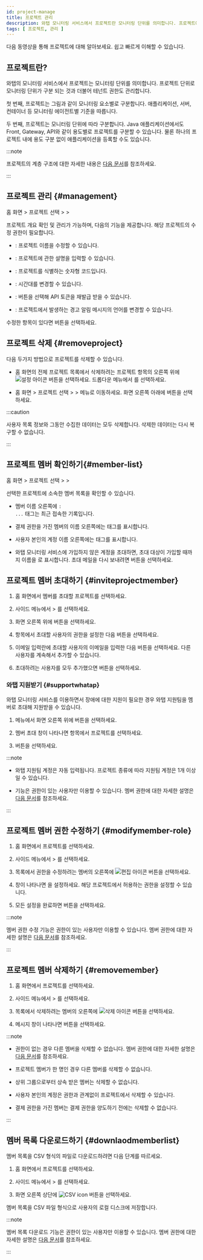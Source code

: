 ```yaml
---
id: project-manage
title: 프로젝트 관리
description: 와탭 모니터링 서비스에서 프로젝트란 모니터링 단위를 의미합니다. 프로젝트에 대해 알아보세요.
tags: [ 프로젝트, 관리 ]
---
```



다음 동영상을 통해 프로젝트에 대해 알아보세요. 쉽고 빠르게 이해할 수 있습니다.

<Youtube ko="vZDxKNiqOTc" en="vZDxKNiqOTc" ja="vZDxKNiqOTc" />

## 프로젝트란?

와탭의 모니터링 서비스에서 프로젝트는 모니터링 단위를 의미합니다. 프로젝트 단위로 모니터링 단위가 구분 되는 것과 더불어 테넌트 권한도 관리합니다.

첫 번째, 프로젝트는 그림과 같이 모니터링 요소별로 구분합니다. 애플리케이션, 서버, 컨테이너 등 모니터링 에이전트별 기준을 따릅니다.

<ImgLang img='project-01.png' desc='프로젝트 생성'/>

두 번째, 프로젝트는 모니터링 단위에 따라 구분합니다. Java 애플리케이션에서도 Front, Gateway, API와 같이 용도별로 프로젝트를 구분할 수 있습니다. 물론 하나의 프로젝트 내에 용도 구분 없이 애플리케이션을 등록할 수도 있습니다.

<ImgLang img='demo-project.png' desc='Demo project'/>

:::note

프로젝트의 계층 구조에 대한 자세한 내용은 [다음 문서](../project/project-structure)를 참조하세요.

:::


<Createprojectv2 />

## 프로젝트 관리 {#management}

홈 화면 &gt; 프로젝트 선택 &gt; <Cmdname sid="side_management" className="uitext" /> &gt; <Cmdname sid="side_projectManagement" className="uitext" />

프로젝트 개요 확인 및 관리가 가능하며, 다음의 기능을 제공합니다. 해당 프로젝트의 수정 권한이 필요합니다.

<ImgLang img='project-manage.png' desc='Project management'/>

* <Cmdname sid="project_name" className="uitext" />: 프로젝트 이름을 수정할 수 있습니다.

* <Cmdname sid="project_description" className="uitext" />: 프로젝트에 관한 설명을 입력할 수 있습니다.

* <Cmdname sid="pcode" className="uitext" />: 프로젝트를 식별하는 숫자형 코드입니다.

* <Cmdname sid="application_timezone" className="uitext" />: 시간대를 변경할 수 있습니다.

* <Cmdname sid="api_token" className="uitext" />: <Cmdname sid="reissue" className="uitext" /> 버튼을 선택해 API 토큰을 재발급 받을 수 있습니다.

* <Cmdname sid="TTL06021" className="uitext" />: 프로젝트에서 발생하는 경고 알림 메시지의 언어를 변경할 수 있습니다.

수정한 항목이 있다면 <Cmdname sid="save" className="uitext" /> 버튼을 선택하세요.


## 프로젝트 삭제 {#removeproject}

다음 두가지 방법으로 프로젝트를 삭제할 수 있습니다.

* 홈 화면의 전체 프로젝트 목록에서 삭제하려는 프로젝트 항목의 오른쪽 위에 ![설정 아이콘](/img/ico-setting.svg) 버튼을 선택하세요. 드롭다운 메뉴에서 <Cmdname sid="delete_project" className="uitext" />를 선택하세요.

* 홈 화면 &gt; 프로젝트 선택 &gt; <Cmdname sid="side_management" className="uitext" /> &gt; <Cmdname sid="side_projectManagement" className="uitext" /> 메뉴로 이동하세요. 화면 오른쪽 아래에 <Cmdname sid="delete_project" className="uitext" /> 버튼을 선택하세요.

:::caution

사용자 목록 정보와 그동안 수집한 데이터는 모두 삭제합니다. 삭제한 데이터는 다시 복구할 수 없습니다.

:::


## 프로젝트 멤버 확인하기{#member-list}

홈 화면 &gt; 프로젝트 선택 &gt; <Cmdname sid="side_management" className="uitext" /> &gt; <Cmdname sid="side_projectMember" className="uitext" />

선택한 프로젝트에 소속한 멤버 목록을 확인할 수 있습니다.

<ImgLang img='project-member-list.png' desc='프로젝트 멤버 목록' />

* 멤버 이름 오른쪽에 <code class='history'><Cmdname sid="login" />: ...</code> 태그는 최근 접속한 기록입니다.

* 결제 권한을 가진 멤버의 이름 오른쪽에는 <code class='pay'><Cmdname sid="billing" /></code> 태그를 표시합니다.

* 사용자 본인의 계정 이름 오른쪽에는 <code class='my'><Cmdname sid="my_account" /></code> 태그를 표시합니다.

* 와탭 모니터링 서비스에 가입하지 않은 계정을 초대하면, 초대 대상이 가입할 때까지 이름을 <Cmdname sid="pending_invitation" className="uitext" />로 표시합니다. 초대 메일을 다시 보내려면 <Cmdname sid="reinvite" className="uitext" /> 버튼을 선택하세요.


## 프로젝트 멤버 초대하기 {#inviteprojectmember}

1. 홈 화면에서 멤버를 초대할 프로젝트를 선택하세요.

1. 사이드 메뉴에서 <Cmdname sid="side_management" className="uitext" /> &gt; <Cmdname sid="side_projectMember" className="uitext" />를 선택하세요.

1. 화면 오른쪽 위에 <Cmdname sid="invite_member" className="uitext" /> 버튼을 선택하세요.

1. <Cmdname sid="user_role" className="uitext" /> 항목에서 초대할 사용자의 권한을 설정한 다음 <Cmdname sid="apply" className="uitext" /> 버튼을 선택하세요.

1. 이메일 입력란에 초대할 사용자의 이메일을 입력한 다음 <Cmdname sid="add" className="uitext" /> 버튼을 선택하세요. 다른 사용자를 계속해서 추가할 수 있습니다.

1. 초대하려는 사용자를 모두 추가했으면 <Cmdname sid="complete" className="uitext" /> 버튼을 선택하세요.


<InviteMemberNotes />


### 와탭 지원받기 {#supportwhatap}

와탭 모니터링 서비스를 이용하면서 장애에 대한 지원이 필요한 경우 와탭 지원팀을 멤버로 초대해 지원받을 수 있습니다. 

1. <Cmdname sid="side_projectMember" className="uitext" /> 메뉴에서 화면 오른쪽 위에 <Cmdname sid="invite_help_whatap_account" className="uitext" /> 버튼을 선택하세요.

1. 멤버 초대 창이 나타나면 <Cmdname sid="project" className="uitext" /> 항목에서 프로젝트를 선택하세요.

1. <Cmdname sid="complete" className="uitext" /> 버튼을 선택하세요.

:::note

* 와탭 지원팀 계정은 자동 입력됩니다. 프로젝트 종류에 따라 지원팀 계정은 1개 이상일 수 있습니다.

* <Cmdname sid="invite_help_whatap_account" className="uitext" /> 기능은 <Cmdname sid="member_management" className="b600" /> 권한이 있는 사용자만 이용할 수 있습니다. 멤버 권한에 대한 자세한 설명은 [다음 문서](project-structure#project-auth)를 참조하세요.

:::


## 프로젝트 멤버 권한 수정하기 {#modifymember-role}

1. 홈 화면에서 프로젝트를 선택하세요.

1. 사이드 메뉴에서 <Cmdname sid="side_management" className="uitext" /> &gt; <Cmdname sid="side_projectMember" className="uitext" />를 선택하세요.

1. <Cmdname sid="project_member" className="uitext" /> 목록에서 권한을 수정하려는 멤버의 오른쪽에 ![편집 아이콘](/img/ico-edit.svg) 버튼을 선택하세요. 

1. <Cmdname sid="edit_member_role" className="uitext" replace="br" /> 창이 나타나면 <Cmdname sid="member_role" className="uitext" />을 설정하세요. 해당 프로젝트에서 허용하는 권한을 설정할 수 있습니다.

1. 모든 설정을 완료하면 <Cmdname sid="apply" className="uitext" /> 버튼을 선택하세요.

:::note

멤버 권한 수정 기능은 <Cmdname sid="member_management" className="b600" /> 권한이 있는 사용자만 이용할 수 있습니다. 멤버 권한에 대한 자세한 설명은 [다음 문서](project-structure#project-auth)를 참조하세요.

:::

## 프로젝트 멤버 삭제하기 {#removemember}

1. 홈 화면에서 프로젝트를 선택하세요.

1. 사이드 메뉴에서 <Cmdname sid="side_management" className="uitext" /> &gt; <Cmdname sid="side_projectMember" className="uitext" />를 선택하세요.

1. <Cmdname sid="project_member" className="uitext" /> 목록에서 삭제하려는 멤버의 오른쪽에 ![삭제 아이콘](/img/ico-trash-red.svg) 버튼을 선택하세요.

1. 메시지 창이 나타나면 <Cmdname sid="delete" className="uitext" /> 버튼을 선택하세요.

:::note

* <Cmdname sid="member_management" className="b600" /> 권한이 없는 경우 다른 멤버을 삭제할 수 없습니다. 멤버 권한에 대한 자세한 설명은 [다음 문서](project-structure#project-auth)를 참조하세요.

* 프로젝트 멤버가 한 명인 경우 다른 멤버를 삭제할 수 없습니다.

* 상위 그룹으로부터 상속 받은 멤버는 삭제할 수 없습니다.

* 사용자 본인의 계정은 권한과 관계없이 프로젝트에서 삭제할 수 있습니다.

* 결제 권한을 가진 멤버는 결제 권한을 양도하기 전에는 삭제할 수 없습니다.

:::

## 멤버 목록 다운로드하기 {#downlaodmemberlist}

멤버 목록을 CSV 형식의 파일로 다운로드하려면 다음 단계를 따르세요.

1. 홈 화면에서 프로젝트를 선택하세요.

1. 사이드 메뉴에서 <Cmdname sid="side_management" className="uitext" /> &gt; <Cmdname sid="side_projectMember" className="uitext" />를 선택하세요.

1. 화면 오른쪽 상단에 ![CSV icon](/img/ic-csv-download-ms.svg) 버튼을 선택하세요.

멤버 목록을 CSV 파일 형식으로 사용자의 로컬 디스크에 저장합니다.

:::note

멤버 목록 다운로드 기능은 <Cmdname sid="member_management" className="b600" /> 권한이 있는 사용자만 이용할 수 있습니다. 멤버 권한에 대한 자세한 설명은 [다음 문서](project-structure#project-auth)를 참조하세요.

:::